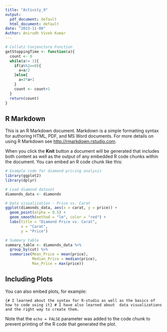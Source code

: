```yaml
---
title: "Activity_9"
output:
  pdf_document: default
  html_document: default
date: "2023-11-08"
Author: Anirudh Vivek Kumar
---
```


```r
# Collatz Conjencture Function
getStoppingTime <- function(a){
  count <- 0
  while(a!= 1){
    if(a%%2==0){
      a=a/2
    }else{
      a=3*a+1
    }  
    count <- count+1
  } 
  return(count)
}
```

## R Markdown

This is an R Markdown document. Markdown is a simple formatting syntax for authoring HTML, PDF, and MS Word documents. For more details on using R Markdown see <http://rmarkdown.rstudio.com>.

When you click the **Knit** button a document will be generated that includes both content as well as the output of any embedded R code chunks within the document. You can embed an R code chunk like this:

```r
# Example code for diamond pricing analysis
library(ggplot2)
library(dplyr)

# Load diamond dataset
diamonds_data <- diamonds

# Data visualization - Price vs. Carat
ggplot(diamonds_data, aes(x = carat, y = price)) +
  geom_point(alpha = 0.5) +
  geom_smooth(method = "lm", color = "red") +
  labs(title = "Diamond Price vs. Carat",
       x = "Carat",
       y = "Price")

# Summary table
summary_table <- diamonds_data %>%
  group_by(cut) %>%
  summarise(Mean_Price = mean(price),
            Median_Price = median(price),
            Max_Price = max(price))


```

## Including Plots

You can also embed plots, for example:

```{# I learned about the syntax for R-studio as well as the basics of how to code using it}
# I have also learned about  data visualizations and the right way to create them.
```

Note that the `echo = FALSE` parameter was added to the code chunk to prevent printing of the R code that generated the plot.
